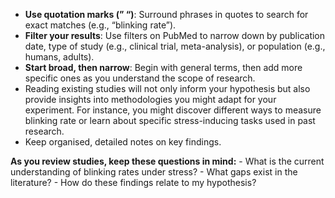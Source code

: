 - **Use quotation marks (" ")**: Surround phrases in quotes to search for exact matches (e.g., "blinking rate").
- **Filter your results**: Use filters on PubMed to narrow down by publication date, type of study (e.g., clinical trial, meta-analysis), or population (e.g., humans, adults).
- **Start broad, then narrow**: Begin with general terms, then add more specific ones as you understand the scope of research.
- Reading existing studies will not only inform your hypothesis but also provide insights into methodologies you might adapt for your experiment. For instance, you might discover different ways to measure blinking rate or learn about specific stress-inducing tasks used in past research.
- Keep organised, detailed notes on key findings.

**As you review studies, keep these questions in mind:**
- What is the current understanding of blinking rates under stress?
- What gaps exist in the literature?
- How do these findings relate to my hypothesis?